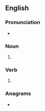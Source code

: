 {{also|Lucks}}
==English==

===Pronunciation===
* {{rhymes|en|ʌks}}

===Noun===
{{head|en|noun form}}

# {{plural of|en|luck}}

===Verb===
{{head|en|verb form}}

# {{en-third-person singular of|luck}}

===Anagrams===
* {{anagrams|en|a=cklsu|sculk}}